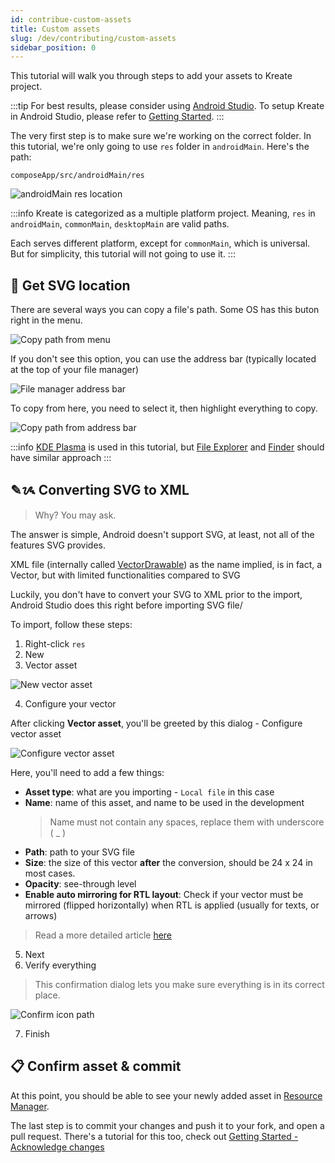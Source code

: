 ```yaml
---
id: contribue-custom-assets
title: Custom assets
slug: /dev/contributing/custom-assets
sidebar_position: 0
---
```



This tutorial will walk you through steps to add your assets to Kreate project.

:::tip
For best results, please consider using [<IonIcon icon={logoAndroid} /> Android Studio](https://developer.android.com/studio).
To setup Kreate in Android Studio, please refer to [Getting Started](/dev/getting_started).
:::

The very first step is to make sure we're working on the correct folder. In this tutorial, we're only
going to use `res` folder in `androidMain`. Here's the path:

```
composeApp/src/androidMain/res
```

![androidMain res location](./img/androidMain-res-location.webp)

:::info
Kreate is categorized as a multiple platform project. Meaning, `res` in `androidMain`,
`commonMain`, `desktopMain` are valid paths.

Each serves different platform, except for `commonMain`, which is universal. 
But for simplicity, this tutorial will not going to use it.
:::

## 📍 Get SVG location

There are several ways you can copy a file's path. Some OS has this buton right in the menu.

![Copy path from menu](./img/copy-path-from-menu.webp)

If you don't see this option, you can use the address bar (typically located at the top of your file manager)

![File manager address bar](./img/file-manager-address-bar.webp)

To copy from here, you need to select it, then highlight everything to copy.

![Copy path from address bar](./img/copy-path-from-address-bar.webp)

:::info
[KDE Plasma](https://kde.org/plasma-desktop/) is used in this tutorial, 
but [File Explorer](https://en.wikipedia.org/wiki/File_Explorer) and [Finder](https://en.wikipedia.org/wiki/Finder_(software))
should have similar approach
:::

## ✎ᝰ Converting SVG to XML

> Why? You may ask. 

The answer is simple, Android doesn't support SVG, at least, not all of the features SVG provides.

XML file (internally called [VectorDrawable](https://developer.android.com/develop/ui/views/graphics/vector-drawable-resources)) 
as the name implied, is in fact, a Vector, but with limited functionalities compared to SVG

Luckily, you don't have to convert your SVG to XML prior to the import, Android Studio does this right before importing SVG file/

To import, follow these steps:

1. Right-click `res`
2. New
3. Vector asset

![New vector asset](./img/new-vector-asset.webp)

4. Configure your vector

After clicking **Vector asset**, you'll be greeted by this dialog - Configure vector asset

![Configure vector asset](./img/configure-vector-asset.webp)

Here, you'll need to add a few things:

- **Asset type**: what are you importing - `Local file` in this case
- **Name**: name of this asset, and name to be used in the development
  > Name must not contain any spaces, replace them with underscore ( _ )
- **Path**: path to your SVG file
- **Size**: the size of this vector **after** the conversion, should be 24 x 24 in most cases.
- **Opacity**: see-through level
- **Enable auto mirroring for RTL layout**: Check if your vector must be mirrored (flipped horizontally) when RTL is applied (usually for texts, or arrows)

> Read a more detailed article [here](https://developer.android.com/studio/write/vector-asset-studio#importing)

5. Next
6. Verify everything
  > This confirmation dialog lets you make sure everything is in its correct place.
  
  ![Confirm icon path](./img/confirm-icon-path.webp)

7. Finish

## 📋 Confirm asset & commit

At this point, you should be able to see your newly added asset in [Resource Manager](https://developer.android.com/studio/write/resource-manager).

The last step is to commit your changes and push it to your fork, and open a pull request. 
There's a tutorial for this too, check out [Getting Started - Acknowledge changes](/dev/getting_started#acknowledge-changes)